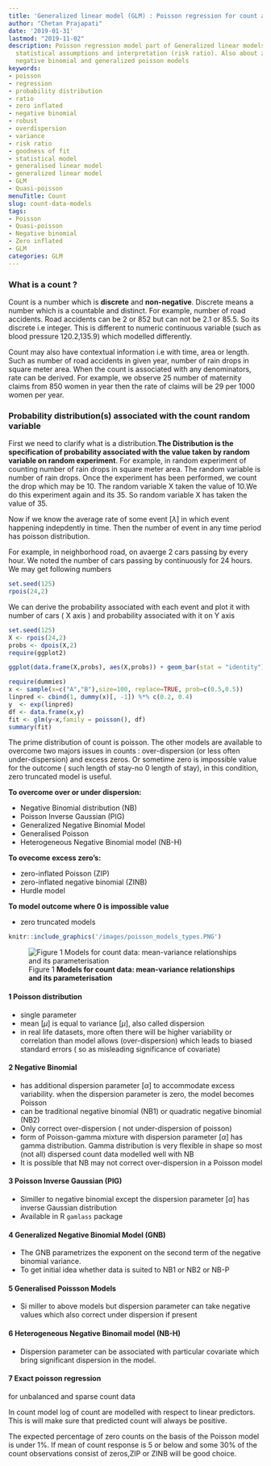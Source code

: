 ```yaml
---
title: 'Generalized linear model (GLM) : Poisson regression for count and rate'
author: "Chetan Prajapati"
date: '2019-01-31'
lastmod: "2019-11-02"
description: Poisson regression model part of Generalized linear models (GLM), its
  statistical assumptions and interpretation (risk ratio). Also about zero-inflated,
  negative binomial and generalized poisson models
keywords:
- poisson
- regression
- probability distribution
- ratio
- zero inflated
- negative binomial
- robust
- overdispersion
- variance
- risk ratio
- goodness of fit
- statistical model
- generalised linear model
- generalized linear model
- GLM
- Quasi-poisson
menuTitle: Count
slug: count-data-models
tags:
- Poisson
- Quasi-poisson
- Negative binomial
- Zero inflated
- GLM
categories: GLM
---
```


###  What is a count ?

Count is a number which is **discrete** and **non-negative**. Discrete means a number which is a countable and distinct. For example, number of road accidents. Road accidents can be 2 or 852 but can not be 2.1 or 85.5. So its discrete i.e integer. This is different to numeric continuous variable (such as blood pressure 120.2,135.9) which modelled differently.

Count may also have contextual information i.e with time, area or length. Such as number of road accidents in given year, number of rain drops in square meter area. When the count is associated with any denominators, rate can be derived. For example, we observe 25 number of maternity claims from 850 women in  year then the rate of claims will be 29 per 1000 women per year.


### Probability distribution(s) associated with the count random variable

First we need to clarify what is a distribution.**The Distribution is the specification of probability associated with the value taken by random variable on random experiment**. For example, in random experiment of counting number of rain drops in square meter area. The random variable is number of rain drops. Once the experiment has been performed, we count the drop which may be 10. The random variable X taken the value of 10.We do this experiment again and its 35. So random variable X has taken the value of 35.

Now if we know the average rate of some event $[\lambda]$ in which event happening indepdently in time. Then the number of event in any time period has poisson distribution.

For example, in neighborhood road, on avaerge 2 cars passing by every hour. We noted the number of cars passing by continuously for 24 hours. We may get following numbers

```r
set.seed(125)
rpois(24,2)
```

We can derive the probability associated with each event and plot it with number of cars ( X axis ) and probability associated with it on Y axis

```r
set.seed(125)
X <- rpois(24,2)
probs <- dpois(X,2)
require(ggplot2)

ggplot(data.frame(X,probs), aes(X,probs)) + geom_bar(stat = "identity") + scale_x_continuous(breaks=seq(0,5,by=1)) + theme_classic()

```

```r
require(dummies)
x <- sample(x=c("A","B"),size=100, replace=TRUE, prob=c(0.5,0.5)) 
linpred <- cbind(1, dummy(x)[, -1]) %*% c(0.2, 0.4) 
y  <- exp(linpred) 
df <- data.frame(x,y)
fit <- glm(y~x,family = poisson(), df)
summary(fit)
```


The prime distribution of count is poisson. The other models are available to overcome two majors issues in counts : over-dispersion (or less often under-dispersion) and excess zeros. Or sometime zero is impossible value for the outcome ( such length of stay-no 0 length of stay), in this condition, zero truncated model is useful.
 
**To overcome over or under dispersion:** 

+ Negative Binomial distribution (NB)
+ Poisson Inverse Gaussian (PIG)
+ Generalized Negative Binomial Model
+ Generalised Poisson 
+ Heterogeneous Negative Binomial model (NB-H)

**To ovecome excess zero's:**

+ zero-inflated Poisson (ZIP)
+ zero-inflated negative binomial (ZINB)
+ Hurdle model

**To model outcome where 0 is impossible value**

+ zero truncated models

```r
knitr::include_graphics('/images/poisson_models_types.PNG')
```

![Figure 1 **Models for count data: mean-variance relationships and its parameterisation**](/images/poisson_models_types.PNG)

#### 1 Poisson distribution
+ single parameter
+ mean $[\mu]$ is equal to variance $[\mu]$, also called dispersion
+ in real life datasets, more often there will be higher variability or correlation than model allows (over-dispersion) which leads to biased standard errors ( so as misleading significance of covariate)

#### 2 Negative Binomial 
+ has additional dispersion parameter $[\alpha]$ to accommodate excess variability. when the dispersion parameter is zero,
the model becomes Poisson
+ can be traditional negative binomial (NB1) or quadratic negative binomial (NB2)
+ Only correct over-dispersion ( not under-dispersion of poisson)
+ form of Poisson-gamma mixture with  dispersion parameter $[\alpha]$ has gamma distribution. Gamma distribution is very flexible in shape so most (not all) dispersed count data modelled well with NB
+ It is possible that NB may not correct over-dispersion in a Poisson model

#### 3 Poisson Inverse Gaussian (PIG)
+ Similler to negative binomial except the dispersion parameter $[\alpha]$ has inverse Gaussian distribution
+ Available in R `gamlass` package

#### 4 Generalized Negative Binomial Model (GNB)
+ The GNB parametrizes the exponent on the second term of the
negative binomial variance.
+ To get initial idea whether data is suited to NB1 or NB2 or NB-P


#### 5 Generalised Poissson Models
+ Si miller to above models but dispersion parameter can take negative values which also correct under dispersion if present

#### 6 Heterogeneous Negative Binomail model (NB-H)
+ Dispersion parameter can be associated with particular covariate which bring significant dispersion in the model.

#### 7 Exact poisson regression
for unbalanced and sparse count data



In count model log of count are modelled with respect to linear predictors. This is will make sure that predicted count will always be positive.

The expected percentage of zero counts on the basis of the Poisson
model is under 1%. If mean of count response is 5 or below and some 30% of the count observations consist of zeros,ZIP or ZINB will be good choice.




